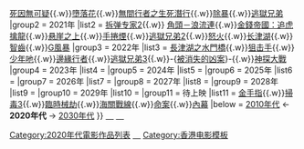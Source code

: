 {{Navbox
|name = 2020年代警匪／黑幫華語電影
|title = 2020年代[[犯罪片|警匪]]／[[黑幫電影|黑幫]]／特務／監獄／戰爭華語電影（2020至2029年）
|state = collapsed
|group1 = 2020年
|list1 = [[肥龍過江 (2020年電影)|肥龍過江]]{{.w}}[[死因無可疑]]{{.w}}[[墮落花 (電影)|墮落花]]{{.w}}[[無間行者之生死潛行]]{{.w}}[[除暴]]{{.w}}[[逃獄兄弟]]
|group2 = 2021年
|list2 = [[拆弹专家2]]{{.w}} [[角頭－浪流連]]{{.w}}[[金錢帝國：追虎擒龍]]{{.w}}[[悬崖之上]]{{.w}}[[手捲煙]]{{.w}}[[逃獄兄弟2]]{{.w}}[[怒火 (電影)|怒火]]{{.w}}[[长津湖 (电影)|长津湖]]{{.w}}[[智齒 (電影)|智齒]]{{.w}}[[G風暴]]
|group3 = 2022年
|list3 = [[長津湖之水門橋]]{{.w}}[[狙击手 (电影)|狙击手]]{{.w}}[[少年吔]]{{.w}}[[邊緣行者]]{{.w}}[[逃獄兄弟3]]{{.w}}-{[[被消失的凶案]]}-{{.w}}[[神探大戰]]
|group4 = 2023年
|list4 = 
|group5 = 2024年
|list5 = 
|group6 = 2025年
|list6 = 
|group7 = 2026年
|list7 = 
|group8 = 2027年
|list8 = 
|group9 = 2028年
|list9 = 
|group10 = 2029年
|list10 = 
|group11 = 待上映
|list11 = [[金手指 (2022年電影)|金手指]]{{.w}}[[掃毒3]]{{.w}}[[臨時械劫]]{{.w}}[[海關戰線]]{{.w}}[[命案 (電影)|命案]]{{.w}}[[內幕 (電影)|內幕]]
|below = [[Template: 2010年代警匪／黑幫華語電影|2010年代]] ← '''2020年代''' → [[Template:2030年代警匪／黑幫華語電影|2030年代]]
}}<noinclude>[[Category:2020年代電影作品列表]]
[[分类:犯罪片| ]]
[[分类:香港犯罪片| ]]
[[分类:黑帮电影| ]]
[[分类:警匪片| ]]
[[分类:中国警匪片| ]]
[[分类:香港警匪片| ]]
[[分类:香港戰爭片| ]]
[[分類:香港監獄片| ]]
[[Category:香港警匪片|　]]
[[分類:台灣警匪片|　]]
[[分類:台灣犯罪片|　]]
[[Category:香港电影模板]]</noinclude>